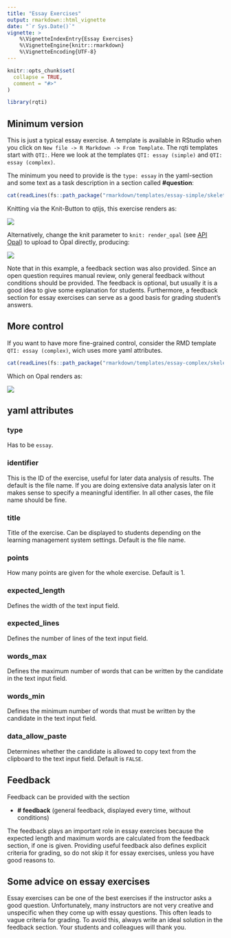 ```yaml
---
title: "Essay Exercises"
output: rmarkdown::html_vignette
date: "`r Sys.Date()`"
vignette: >
    %\VignetteIndexEntry{Essay Exercises}
    %\VignetteEngine{knitr::rmarkdown}
    %\VignetteEncoding{UTF-8}
---
```


```r
knitr::opts_chunk$set(
  collapse = TRUE,
  comment = "#>"
)
```

```r
library(rqti)
```

## Minimum version

This is just a typical essay exercise. A template is available in RStudio when you click on `New file -> R Markdown -> From Template`. The rqti templates start with `QTI:`. Here we look at the templates `QTI: essay (simple)` and `QTI: essay (complex)`.

The minimum you need to provide is the `type: essay` in the yaml-section and some text as a task description in a section called **\#question**:

```r
cat(readLines(fs::path_package("rmarkdown/templates/essay-simple/skeleton", "skeleton.Rmd", package = "rqti")), sep = '\n')
```

Knitting via the Knit-Button to qtijs, this exercise renders as:

![](images/essay.png)

Alternatively, change the knit parameter to `knit: render_opal` (see [API Opal](api_opal.html)) to upload to Opal directly, producing:

![](images/essay-simple.jpg)

Note that in this example, a feedback section was also provided. Since an open question requires manual review, only general feedback without conditions should be provided. The feedback is optional, but usually it is a good idea to give some explanation for students. Furthermore, a feedback section for essay exercises can serve as a good basis for grading student's answers.

## More control

If you want to have more fine-grained control, consider the RMD template `QTI: essay (complex)`, wich uses more yaml attributes.

```r
cat(readLines(fs::path_package("rmarkdown/templates/essay-complex/skeleton", "skeleton.Rmd", package = "rqti")), sep = '\n')
```

Which on Opal renders as:

![](images/essay-complex.jpg)

## yaml attributes

### type

Has to be `essay`.

### identifier

This is the ID of the exercise, useful for later data analysis of results. The default is the file name. If you are doing extensive data analysis later on it makes sense to specify a meaningful identifier. In all other cases, the file name should be fine.

### title

Title of the exercise. Can be displayed to students depending on the learning management system settings. Default is the file name.

### points

How many points are given for the whole exercise. Default is 1. 

### expected_length

Defines the width of the text input field.

### expected_lines

Defines the number of lines of the text input field.

### words_max

Defines the maximum number of words that can be written by the candidate in the text input field.

### words_min

Defines the minimum number of words that must be written by the candidate in the text input field.

### data_allow_paste

Determines whether the candidate is allowed to copy text from the clipboard to the text input field. Default is `FALSE`.

## Feedback

Feedback can be provided with the section

-  **\# feedback** (general feedback, displayed every time, without conditions)

The feedback plays an important role in essay exercises because the expected length and maximum words are calculated from the feedback section, if one is given. Providing useful feedback also defines explicit criteria for grading, so do not skip it for essay exercises, unless you have good reasons to.

## Some advice on essay exercises

Essay exercises can be one of the best exercises if the instructor asks a good question. Unfortunately, many instructors are not very creative and unspecific when they come up with essay questions. This often leads to vague criteria for grading. To avoid this, always write an ideal solution in the feedback section. Your students and colleagues will thank you.
